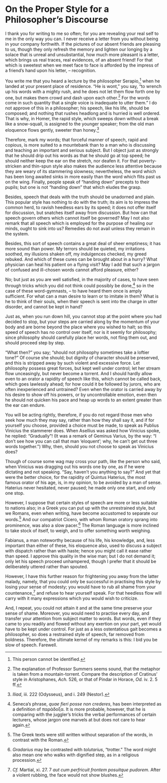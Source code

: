# On the Proper Style for a Philosopher's Discourse

I thank you for writing to me so often; for you are revealing your real self to me in the only way you can.
I never receive a letter from you without being in your company forthwith.
If the pictures of our absent friends are pleasing to us, though they only refresh the memory and lighten our longing by a solace that is unreal and unsubstantial, how much more pleasant is a letter, which brings us real traces, real evidences, of an absent friend!
For that which is sweetest when we meet face to face is afforded by the impress of a friend's hand upon his letter, -- recognition.

You write me that you heard a lecture by the philosopher Serapio,[^40-1] when he landed at your present place of residence.
"He is wont," you say, "to wrench up his words with a mighty rush, and he does not let them flow forth one by one, but makes them crowd and dash upon each other.[^40-2]
For the words come in such quantity that a single voice is inadequate to utter them."
I do not approve of this in a philosopher; his speech, like his life, should be composed; and nothing that rushes headlong and is hurried is well ordered.
That is why, in Homer, the rapid style, which sweeps down without a break like a snow-squall, is assigned to the younger speaker; from the old man eloquence flows gently, sweeter than honey.[^40-3]

Therefore, mark my words; that forceful manner of speech, rapid and copious, is more suited to a mountebank than to a man who is discussing and teaching an important and serious subject.
But I object just as strongly that he should drip out his words as that he should go at top speed; he should neither keep the ear on the stretch, nor deafen it.
For that poverty-stricken and thin-spun style also makes the audience less attentive because they are weary of its stammering slowness; nevertheless, the word which has been long awaited sinks in more easily than the word which flits past us on the wing.
Finally, people speak of "handing down" precepts to their pupils; but one is not "handing down" that which eludes the grasp.

Besides, speech that deals with the truth should be unadorned and plain.
This popular style has nothing to do with the truth; its aim is to impress the common herd, to ravish heedless ears by its speed; it does not offer itself for discussion, but snatches itself away from discussion.
But how can that speech govern others which cannot itself be governed?
May I not also remark that all speech which is employed for the purpose of healing our minds, ought to sink into us?
Remedies do not avail unless they remain in the system.

Besides, this sort of speech contains a great deal of sheer emptiness; it has more sound than power.
My terrors should be quieted, my irritations soothed, my illusions shaken off, my indulgences checked, my greed rebuked.
And which of these cures can be brought about in a hurry?
What physician can heal his patient on a flying visit?
May I add that such a jargon of confused and ill-chosen words cannot afford pleasure, either?

No; but just as you are well satisfied, in the majority of cases, to have seen through tricks which you did not think could possibly be done,[^40-4] so in the case of these word-gymnasts, -- to have heard them once is amply sufficient.
For what can a man desire to learn or to imitate in them?
What is he to think of their souls, when their speech is sent into the charge in utter disorder, and cannot be kept in hand?

Just as, when you run down hill, you cannot stop at the point where you had decided to stop, but your steps are carried along by the momentum of your body and are borne beyond the place where you wished to halt; so this speed of speech has no control over itself, nor is it seemly for philosophy; since philosophy should carefully place her words, not fling them out, and should proceed step by step.

"What then?" you say; "should not philosophy sometimes take a loftier tone?"
Of course she should; but dignity of character should be preserved, and this is stripped away by such violent and excessive force.
Let philosophy possess great forces, but kept well under control; let her stream flow unceasingly, but never become a torrent.
And I should hardly allow even to an orator a rapidity of speech like this, which cannot be called back, which goes lawlessly ahead; for how could it be followed by jurors, who are often inexperienced and untrained?
Even when the orator is carried away by his desire to show off his powers, or by uncontrollable emotion, even then he should not quicken his pace and heap up words to an extent greater than the ear can endure.

You will be acting rightly, therefore, if you do not regard those men who seek how much they may say, rather than how they shall say it, and if for yourself you choose, provided a choice must be made, to speak as Publius Vinicius the stammerer does.
When Asellius was asked how Vinicius spoke, he replied: "Gradually"! (It was a remark of Geminus Varius, by the way: "I don't see how you can call that man 'eloquent'; why, he can't get out three words together.") Why, then, should you not choose to speak as Vinicius does?

Though of course some wag may cross your path, like the person who said, when Vinicius was dragging out his words one by one, as if he were dictating and not speaking.
"Say, haven't you anything to say?"
And yet that were the better choice, for the rapidity of Quintus Haterius, the most famous orator of his age, is, in my opinion, to be avoided by a man of sense.
Haterius never hesitated, never paused; he made only one start, and only one stop.

However, I suppose that certain styles of speech are more or less suitable to nations also; in a Greek you can put up with the unrestrained style, but we Romans, even when writing, have become accustomed to separate our words.[^40-5]
And our compatriot Cicero, with whom Roman oratory sprang into prominence, was also a slow pacer.[^40-6]
The Roman language is more inclined to take stock of itself, to weigh, and to offer something worth weighing.

Fabianus, a man noteworthy because of his life, his knowledge, and, less important than either of these, his eloquence also, used to discuss a subject with dispatch rather than with haste; hence you might call it ease rather than speed.
I approve this quality in the wise man; but I do not demand it; only let his speech proceed unhampered, though I prefer that it should be deliberately uttered rather than spouted.

However, I have this further reason for frightening you away from the latter malady, namely, that you could only be successful in practising this style by losing your sense of modesty; you would have to rub all shame from your countenance,[^40-7] and refuse to hear yourself speak.
For that heedless flow will carry with it many expressions which you would wish to criticize.

And, I repeat, you could not attain it and at the same time preserve your sense of shame.
Moreover, you would need to practise every day, and transfer your attention from subject matter to words.
But words, even if they came to you readily and flowed without any exertion on your part, yet would have to be kept under control.
For just as a less ostentatious gait becomes a philosopher, so does a restrained style of speech, far removed from boldness.
Therefore, the ultimate kernel of my remarks is this: I bid you be slow of speech.
Farewell.

[^40-1]: This person cannot be identified.

[^40-2]: The explanation of Professor Summers seems sound, that the metaphor is taken from a mountain-torrent. Compare the description of Cratinus' style in Aristophanes, *Ach.* 526, or that of Pindar in Horace, *Od.* iv. 2. 5 ff.

[^40-3]: *Iliad*, iii. 222 (Odysseus), and i. 249 (Nestor).

[^40-4]: Seneca's phrase, *quae fieri posse non crederes*, has been interpreted as a definition of παράδοξα. It is more probable, however, that he is comparing with the juggler's tricks the verbal performances of certain lecturers, whose jargon one marvels at but does not care to hear again.

[^40-5]: The Greek texts were still written without separation of the words, in contrast with the Roman.

[^40-6]: *Gradarius* may be contrasted with *tolutarius*, "trotter." The word might also mean one who walks with dignified step, as in a religious procession.

[^40-7]: *Cf.* Martial, xi. 27. 7 *aut cum perfricuit frontem posuitque pudorem*. After a violent rubbing, the face would not show blushes.
